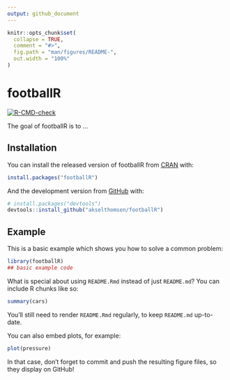```yaml
---
output: github_document
---
```


<!-- README.md is generated from README.Rmd. Please edit that file -->

```r
knitr::opts_chunk$set(
  collapse = TRUE,
  comment = "#>",
  fig.path = "man/figures/README-",
  out.width = "100%"
)
```

# footballR

<!-- badges: start -->
[![R-CMD-check](https://github.com/akselthomsen/footballR/workflows/R-CMD-check/badge.svg)](https://github.com/akselthomsen/footballR/actions)
<!-- badges: end -->

The goal of footballR is to ...

## Installation

You can install the released version of footballR from [CRAN](https://CRAN.R-project.org) with:

``` r
install.packages("footballR")
```

And the development version from [GitHub](https://github.com/) with:

``` r
# install.packages("devtools")
devtools::install_github("akselthomsen/footballR")
```
## Example

This is a basic example which shows you how to solve a common problem:

```r
library(footballR)
## basic example code
```

What is special about using `README.Rmd` instead of just `README.md`? You can include R chunks like so:

```r
summary(cars)
```

You'll still need to render `README.Rmd` regularly, to keep `README.md` up-to-date.

You can also embed plots, for example:

```r
plot(pressure)
```

In that case, don't forget to commit and push the resulting figure files, so they display on GitHub!
